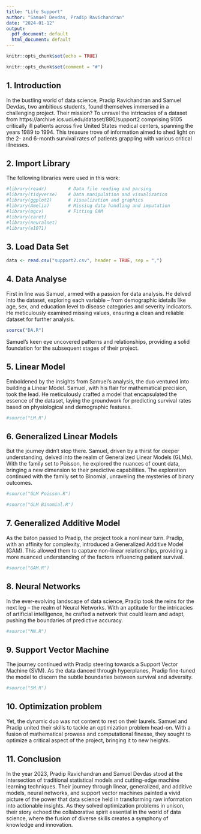 ```yaml
---
title: "Life Support"
author: "Samuel Devdas, Pradip Ravichandran"
date: "2024-01-12"
output:
  pdf_document: default
  html_document: default
---
```

  
```r
knitr::opts_chunk$set(echo = TRUE)
```
```r
knitr::opts_chunk$set(comment = "#")
```

## 1. Introduction
In the bustling world of data science, Pradip Ravichandran and Samuel Devdas, two ambitious students, found themselves immersed in a challenging project. Their mission? To unravel the intricacies of a dataset from https://archive.ics.uci.edu/dataset/880/support2 comprising 9105 critically ill patients across five United States medical centers, spanning the years 1989 to 1994. This treasure trove of information aimed to shed light on the 2- and 6-month survival rates of patients grappling with various critical illnesses.

## 2. Import Library
The following libraries were used in this work:

```r
#library(readr)        # Data file reading and parsing
#library(tidyverse)    # Data manipulation and visualization
#library(ggplot2)      # Visualization and graphics
#library(Amelia)       # Missing data handling and imputation
#library(mgcv)         # Fitting GAM
#library(caret)
#library(neuralnet)
#library(e1071)

```

## 3. Load Data Set

```r
data <- read.csv("support2.csv", header = TRUE, sep = ",")
```

## 4. Data Analyse
First in line was Samuel, armed with a passion for data analysis. He delved into the dataset, exploring each variable – from demographic idetails like age, sex, and education level to disease categories and severity indicators. He meticulously examined missing values, ensuring a clean and reliable dataset for further analysis.

```r
source("DA.R")
```

Samuel's keen eye uncovered patterns and relationships, providing a solid foundation for the subsequent stages of their project.


## 5. Linear Model
Emboldened by the insights from Samuel's analysis, the duo ventured into building a Linear Model. Samuel, with his flair for mathematical precision, took the lead. He meticulously crafted a model that encapsulated the essence of the dataset, laying the groundwork for predicting survival rates based on physiological and demographic features.
```r
#source("LM.R")
```

## 6. Generalized Linear Models
But the journey didn't stop there. Samuel, driven by a thirst for deeper understanding, delved into the realm of Generalized Linear Models (GLMs). With the family set to Poisson, he explored the nuances of count data, bringing a new dimension to their predictive capabilities. The exploration continued with the family set to Binomial, unraveling the mysteries of binary outcomes.
```r
#source("GLM Poisson.R")
```

```r
#source("GLM Binomial.R")
```

## 7. Generalized Additive Model 
As the baton passed to Pradip, the project took a nonlinear turn. Pradip, with an affinity for complexity, introduced a Generalized Additive Model (GAM). This allowed them to capture non-linear relationships, providing a more nuanced understanding of the factors influencing patient survival.
```r
#source("GAM.R")
```

## 8. Neural Networks
In the ever-evolving landscape of data science, Pradip took the reins for the next leg – the realm of Neural Networks. With an aptitude for the intricacies of artificial intelligence, he crafted a network that could learn and adapt, pushing the boundaries of predictive accuracy.
```r
#source("NN.R")
```

## 9. Support Vector Machine
The journey continued with Pradip steering towards a Support Vector Machine (SVM). As the data danced through hyperplanes, Pradip fine-tuned the model to discern the subtle boundaries between survival and adversity.
```r
#source("SM.R")
```

## 10. Optimization problem
Yet, the dynamic duo was not content to rest on their laurels. Samuel and Pradip united their skills to tackle an optimization problem head-on. With a fusion of mathematical prowess and computational finesse, they sought to optimize a critical aspect of the project, bringing it to new heights.

## 11. Conclusion
In the year 2023, Pradip Ravichandran and Samuel Devdas stood at the intersection of traditional statistical models and cutting-edge machine learning techniques. Their journey through linear, generalized, and additive models, neural networks, and support vector machines painted a vivid picture of the power that data science held in transforming raw information into actionable insights. As they solved optimization problems in unison, their story echoed the collaborative spirit essential in the world of data science, where the fusion of diverse skills creates a symphony of knowledge and innovation.





